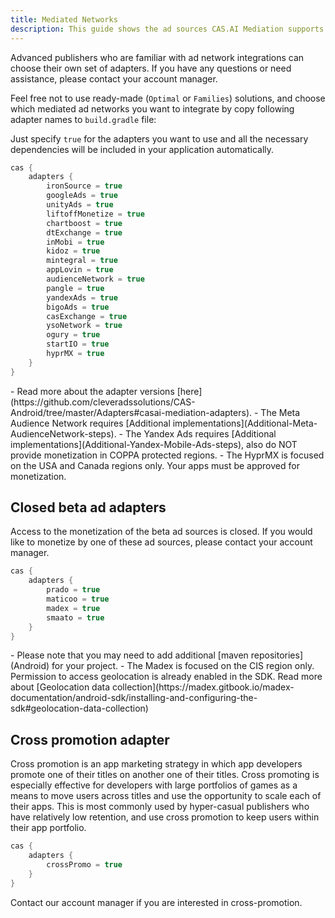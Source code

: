 ```yaml
---
title: Mediated Networks
description: This guide shows the ad sources CAS.AI Mediation supports.
---
```


Advanced publishers who are familiar with ad network integrations can choose their own set of adapters. If you have any questions or need assistance, please contact your account manager.  

Feel free not to use ready-made (`Optimal` or `Families`) solutions, and choose which mediated ad networks you want to integrate by copy following adapter names to `build.gradle` file: 

Just specify `true` for the adapters you want to use and all the necessary dependencies will be included in your application automatically.

```kotlin
cas {  
    adapters {  
        ironSource = true  
        googleAds = true  
        unityAds = true  
        liftoffMonetize = true  
        chartboost = true  
        dtExchange = true  
        inMobi = true  
        kidoz = true    
        mintegral = true  
        appLovin = true  
        audienceNetwork = true  
        pangle = true  
        yandexAds = true  
        bigoAds = true  
        casExchange = true
        ysoNetwork = true
        ogury = true
        startIO = true  
        hyprMX = true  
    }  
}
```

<Info>
- Read more about the adapter versions [here](https://github.com/cleveradssolutions/CAS-Android/tree/master/Adapters#casai-mediation-adapters).
- The Meta Audience Network requires [Additional implementations](Additional-Meta-AudienceNetwork-steps).
- The Yandex Ads requires [Additional implementations](Additional-Yandex-Mobile-Ads-steps), also do NOT provide monetization in COPPA protected regions.
- The HyprMX is focused on the USA and Canada regions only. Your apps must be approved for monetization.
</Info>

## Closed beta ad adapters

<Warning>  
Access to the monetization of the beta ad sources is closed.  
If you would like to monetize by one of these ad sources, please contact your account manager.
</Warning>

```kotlin
cas {  
    adapters {
        prado = true
        maticoo = true
        madex = true  
        smaato = true  
    }  
}
```

<Info>
- Please note that you may need to add additional [maven repositories](Android) for your project.
- The Madex is focused on the CIS region only. Permission to access geolocation is already enabled in the SDK. Read more about [Geolocation data collection](https://madex.gitbook.io/madex-documentation/android-sdk/installing-and-configuring-the-sdk#geolocation-data-collection)
</Info>

## Cross promotion adapter
Cross promotion is an app marketing strategy in which app developers promote one of their titles on another one of their titles. Cross promoting is especially effective for developers with large portfolios of games as a means to move users across titles and use the opportunity to scale each of their apps. This is most commonly used by hyper-casual publishers who have relatively low retention, and use cross promotion to keep users within their app portfolio.

```kotlin
cas {  
    adapters {  
        crossPromo = true  
    }  
}
```

<Success>
Contact our account manager if you are interested in cross-promotion.
</Success>
